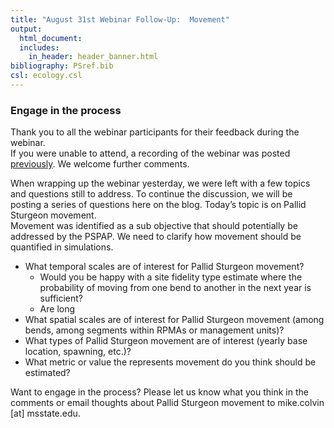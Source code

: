 ```yaml
---
title: "August 31st Webinar Follow-Up:  Movement"
output: 
  html_document:
  includes:
    in_header: header_banner.html 
bibliography: PSref.bib
csl: ecology.csl  
---
```

  
<!---
  rmarkdown::render_site("2017-09-01-Movement.Rmd")# build website
--->
  


### Engage in the process

Thank you to all the webinar participants for their feedback during the webinar.  
If you were unable to attend, a recording of the webinar was posted [previously](2017-08-31-webinar-recording.html).
We welcome further comments.

When wrapping up the webinar yesterday, we were left with a few topics and questions
still to address.  To continue the discussion, we will be posting a series of questions
here on the blog.  Today's topic is on Pallid Sturgeon movement.      
Movement was identified as a sub objective that should potentially be addressed 
by the PSPAP.  We need to clarify how movement should be quantified in simulations. 

* What temporal scales are of interest for Pallid Sturgeon movement? 
    * Would you be happy with a site fidelity type estimate where the 
    probability of moving from one bend to another in the next year is 
    sufficient?
    * Are long 
* What spatial scales are of interest for Pallid Sturgeon movement 
(among bends, among segments within RPMAs or management units)?
* What types of Pallid Sturgeon movement are of interest 
(yearly base location, spawning, etc.)?
* What metric or value the represents movement do you think should be 
estimated?


Want to engage in the process? Please let us know what you think in the 
comments or email thoughts about Pallid Sturgeon movement to mike.colvin [at] msstate.edu.
  
  
  